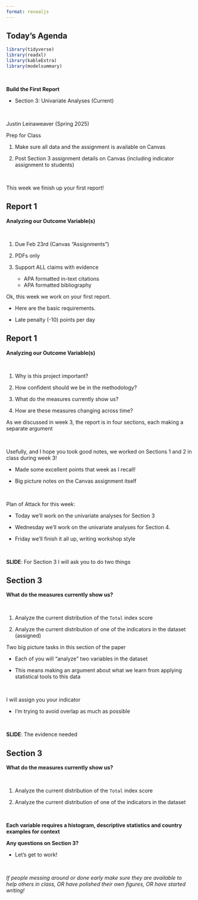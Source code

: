 ```yaml
---
format: revealjs
---
```


## Today's Agenda {background-image="Images/background-data_blue_v3.png" .center}

```r
library(tidyverse)
library(readxl)
library(kableExtra)
library(modelsummary)
```

<br>

**Build the First Report**

- Section 3: Univariate Analyses (Current)

<br>

::: r-stack
Justin Leinaweaver (Spring 2025)
:::

::: notes
Prep for Class

1. Make sure all data and the assignment is available on Canvas

2. Post Section 3 assignment details on Canvas (including indicator assignment to students)

<br>

This week we finish up your first report!
:::




## Report 1 {background-image="Images/background-slate_v2.png" .center}

**Analyzing our Outcome Variable(s)**

<br>

1. Due Feb 23rd (Canvas "Assignments")

2. PDFs only

3. Support ALL claims with evidence
    - APA formatted in-text citations
    - APA formatted bibliography

::: notes

Ok, this week we work on your first report.

- Here are the basic requirements.

- Late penalty (-10) points per day

:::



## Report 1 {background-image="Images/background-slate_v2.png" .center}

**Analyzing our Outcome Variable(s)**

<br>

1. Why is this project important?

2. How confident should we be in the methodology?

3. What do the measures currently show us?

4. How are these measures changing across time?

::: notes

As we discussed in week 3, the report is in four sections, each making a separate argument

<br>

Usefully, and I hope you took good notes, we worked on Sections 1 and 2 in class during week 3!

- Made some excellent points that week as I recall!

- Big picture notes on the Canvas assignment itself

<br>

Plan of Attack for this week:

- Today we'll work on the univariate analyses for Section 3

- Wednesday we'll work on the univariate analyses for Section 4.

- Friday we'll finish it all up, writing workshop style

<br>

**SLIDE**: For Section 3 I will ask you to do two things
:::



## Section 3 {background-image="Images/background-slate_v2.png" .center}

**What do the measures currently show us?**

<br>

1. Analyze the current distribution of the `Total` index score

2. Analyze the current distribution of one of the indicators in the dataset (assigned)

::: notes

Two big picture tasks in this section of the paper

- Each of you will "analyze" two variables in the dataset

- This means making an argument about what we learn from applying statistical tools to this data

<br>

I will assign you your indicator

- I'm trying to avoid overlap as much as possible

<br>

**SLIDE**: The evidence needed
:::


## Section 3 {background-image="Images/background-slate_v2.png" .center}

**What do the measures currently show us?**

<br>

1. Analyze the current distribution of the `Total` index score

2. Analyze the current distribution of one of the indicators in the dataset

<br>

**Each variable requires a histogram, descriptive statistics and country examples for context**

::: notes
**Any questions on Section 3?**

- Let's get to work!

<br>

*If people messing around or done early make sure they are available to help others in class, OR have polished their own figures, OR have started writing!*
:::

